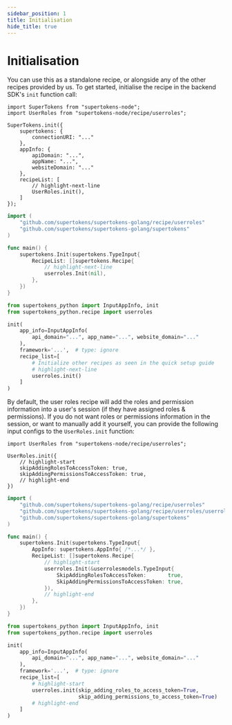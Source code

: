 ```yaml
---
sidebar_position: 1
title: Initialisation
hide_title: true
---
```


<!-- COPY DOCS -->
<!-- ./userroles/initialisation.mdx -->

# Initialisation


You can use this as a standalone recipe, or alongside any of the other recipes provided by us. To get started, initialise the recipe in the backend SDK's `init` function call:

<BackendSDKTabs>
<TabItem value="nodejs">

```tsx
import SuperTokens from "supertokens-node";
import UserRoles from "supertokens-node/recipe/userroles";

SuperTokens.init({
    supertokens: {
        connectionURI: "..."
    },
    appInfo: {
        apiDomain: "...",
        appName: "...",
        websiteDomain: "..."
    },
    recipeList: [
        // highlight-next-line
        UserRoles.init(),
    ]
});
```

</TabItem>
<TabItem value="go">

```go
import (
	"github.com/supertokens/supertokens-golang/recipe/userroles"
	"github.com/supertokens/supertokens-golang/supertokens"
)

func main() {
	supertokens.Init(supertokens.TypeInput{
		RecipeList: []supertokens.Recipe{
            // highlight-next-line
			userroles.Init(nil),
		},
	})
}
```

</TabItem> 
<TabItem value="python">

```python
from supertokens_python import InputAppInfo, init
from supertokens_python.recipe import userroles

init(
    app_info=InputAppInfo(
        api_domain="...", app_name="...", website_domain="..."
    ),
    framework='...',  # type: ignore
    recipe_list=[
        # Initialize other recipes as seen in the quick setup guide
        # highlight-next-line
        userroles.init()
    ]
)
```

</TabItem>
</BackendSDKTabs>

By default, the user roles recipe will add the roles and permission information into a user's session (if they have assigned roles & permissions). If you do not want roles or permissions information in the session, or want to manually add it yourself, you can provide the following input configs to the `UserRoles.init` function:

<BackendSDKTabs>
<TabItem value="nodejs">

```tsx
import UserRoles from "supertokens-node/recipe/userroles";

UserRoles.init({
    // highlight-start
    skipAddingRolesToAccessToken: true,
    skipAddingPermissionsToAccessToken: true,
    // highlight-end
})
```

</TabItem>
<TabItem value="go">

```go
import (
	"github.com/supertokens/supertokens-golang/recipe/userroles"
	"github.com/supertokens/supertokens-golang/recipe/userroles/userrolesmodels"
	"github.com/supertokens/supertokens-golang/supertokens"
)

func main() {
	supertokens.Init(supertokens.TypeInput{
		AppInfo: supertokens.AppInfo{ /*...*/ },
		RecipeList: []supertokens.Recipe{
			// highlight-start
			userroles.Init(&userrolesmodels.TypeInput{
				SkipAddingRolesToAccessToken:       true,
				SkipAddingPermissionsToAccessToken: true,
			}),
			// highlight-end
		},
	})
}
```

</TabItem> 
<TabItem value="python">

```python
from supertokens_python import InputAppInfo, init
from supertokens_python.recipe import userroles

init(
    app_info=InputAppInfo(
        api_domain="...", app_name="...", website_domain="..."
    ),
    framework='...',  # type: ignore
    recipe_list=[
        # highlight-start
        userroles.init(skip_adding_roles_to_access_token=True,
                       skip_adding_permissions_to_access_token=True)
        # highlight-end
    ]
)
```

</TabItem>
</BackendSDKTabs>
